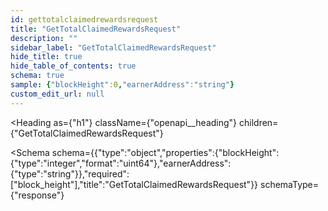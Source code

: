 ```yaml
---
id: gettotalclaimedrewardsrequest
title: "GetTotalClaimedRewardsRequest"
description: ""
sidebar_label: "GetTotalClaimedRewardsRequest"
hide_title: true
hide_table_of_contents: true
schema: true
sample: {"blockHeight":0,"earnerAddress":"string"}
custom_edit_url: null
---
```



<Heading
  as={"h1"}
  className={"openapi__heading"}
  children={"GetTotalClaimedRewardsRequest"}
>
</Heading>





<Schema
  schema={{"type":"object","properties":{"blockHeight":{"type":"integer","format":"uint64"},"earnerAddress":{"type":"string"}},"required":["block_height"],"title":"GetTotalClaimedRewardsRequest"}}
  schemaType={"response"}
>
  
</Schema>
            
